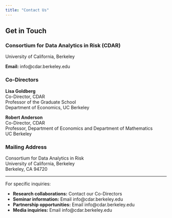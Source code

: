 ```yaml
---
title: "Contact Us"
---
```


## Get in Touch

### Consortium for Data Analytics in Risk (CDAR)
University of California, Berkeley

**Email:** info@cdar.berkeley.edu

### Co-Directors

**Lisa Goldberg**  
Co-Director, CDAR  
Professor of the Graduate School  
Department of Economics, UC Berkeley  

**Robert Anderson**  
Co-Director, CDAR  
Professor, Department of Economics and Department of Mathematics  
UC Berkeley  

### Mailing Address

Consortium for Data Analytics in Risk  
University of California, Berkeley  
Berkeley, CA 94720

---

For specific inquiries:

- **Research collaborations:** Contact our Co-Directors
- **Seminar information:** Email info@cdar.berkeley.edu
- **Partnership opportunities:** Email info@cdar.berkeley.edu
- **Media inquiries:** Email info@cdar.berkeley.edu
